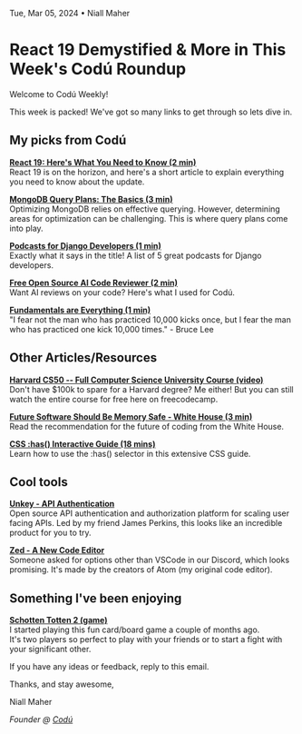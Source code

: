 Tue, Mar 05, 2024 • Niall Maher

# React 19 Demystified & More in This Week's Codú Roundup

Welcome to Codú Weekly!

This week is packed! We've got so many links to get through so lets dive in.

## My picks from Codú

**[React 19: Here's What You Need to Know (2 min)](https://www.codu.co/articles/react-19-here-s-what-you-need-to-know-ashubini)**\
React 19 is on the horizon, and here's a short article to explain everything you need to know about the update.

[**MongoDB Query Plans: The Basics (3 min)**](https://www.codu.co/articles/mongodb-query-plans-the-basics-vz749uxa)\
Optimizing MongoDB relies on effective querying. However, determining areas for optimization can be challenging. This is where query plans come into play.

**[Podcasts for Django Developers (1 min)](https://www.codu.co/articles/podcasts-for-django-developers-gxfqranh)**\
Exactly what it says in the title! A list of 5 great podcasts for Django developers.

**[Free Open Source AI Code Reviewer (2 min)](https://www.codu.co/articles/free-open-source-ai-code-reviewer-uuo7pfe7)**\
Want AI reviews on your code? Here's what I used for Codú.

**[Fundamentals are Everything (1 min)](https://www.codu.co/articles/fundamentals-are-everything-pjtjoohs)**\
"I fear not the man who has practiced 10,000 kicks once, but I fear the man who has practiced one kick 10,000 times." - Bruce Lee

## Other Articles/Resources

**[Harvard CS50 -- Full Computer Science University Course (video)](https://www.youtube.com/watch?v=8mAITcNt710)**\
Don't have $100k to spare for a Harvard degree? Me either! But you can still watch the entire course for free here on freecodecamp.

**[Future Software Should Be Memory Safe - White House (3 min)](https://www.whitehouse.gov/oncd/briefing-room/2024/02/26/press-release-technical-report/)**\
Read the recommendation for the future of coding from the White House.

**[CSS :has() Interactive Guide (18 mins)](https://ishadeed.com/article/css-has-guide)**\
Learn how to use the :has() selector in this extensive CSS guide.

## Cool tools

**[Unkey - API Authentication](https://unkey.dev/)**\
Open source API authentication and authorization platform for scaling user facing APIs. Led by my friend James Perkins, this looks like an incredible product for you to try.

**[Zed - A New Code Editor](https://zed.dev/)**\
Someone asked for options other than VSCode in our Discord, which looks promising. It's made by the creators of Atom (my original code editor).

## Something I've been enjoying

**[Schotten Totten 2 (game)](https://amzn.to/3wHFY6v)**\
I started playing this fun card/board game a couple of months ago.\
It's two players so perfect to play with your friends or to start a fight with your significant other.

If you have any ideas or feedback, reply to this email.

Thanks, and stay awesome,

Niall Maher

_Founder @ [Codú](https://www.codu.co/?ref=newsletter)_
